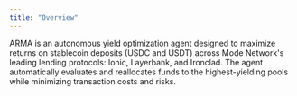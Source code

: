 ```yaml
---
title: "Overview"
---
```


ARMA is an autonomous yield optimization agent designed to maximize returns on stablecoin deposits (USDC and USDT) across Mode Network's leading lending protocols: Ionic, Layerbank, and Ironclad. The agent automatically evaluates and reallocates funds to the highest-yielding pools while minimizing transaction costs and risks.
